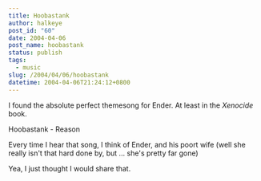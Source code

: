 ```yaml
---
title: Hoobastank
author: halkeye
post_id: "60"
date: 2004-04-06
post_name: hoobastank
status: publish
tags:
  - music
slug: /2004/04/06/hoobastank
datetime: 2004-04-06T21:24:12+0800
---
```


I found the absolute perfect themesong for Ender. At least in the _Xenocide_ book.

Hoobastank - Reason

Every time I hear that song, I think of Ender, and his poort wife (well she really isn't that hard done by, but ... she's pretty far gone)

Yea, I just thought I would share that.